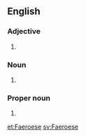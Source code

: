 ==English==

===Adjective===
{{en-adj|-}}

# {{alternative form of|Faroese}}

===Noun===
{{en-noun|Faeroese}}

# {{alternative form of|Faroese}}

===Proper noun===
{{en-proper noun}}

# {{alternative form of|Faroese}}

[[et:Faeroese]]
[[sv:Faeroese]]